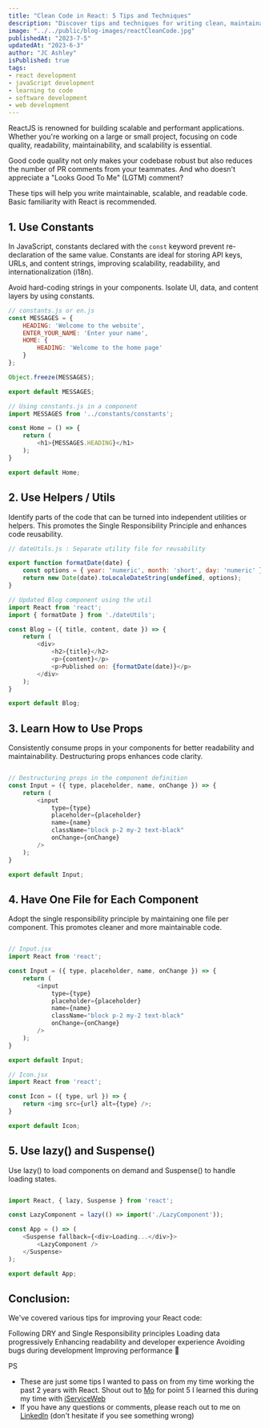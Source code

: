 ```yaml
---
title: "Clean Code in React: 5 Tips and Techniques"
description: "Discover tips and techniques for writing clean, maintainable, and scalable React code. Learn best practices to improve readability, performance, and developer experience in your React projects."
image: "../../public/blog-images/reactCleanCode.jpg"
publishedAt: "2023-7-5"
updatedAt: "2023-6-3"
author: "JC Ashley"
isPublished: true
tags: 
- react development
- javaScript development
- learning to code
- software development
- web development
---
```



ReactJS is renowned for building scalable and performant applications. Whether you're working on a large or small project, focusing on code quality, readability, maintainability, and scalability is essential.

Good code quality not only makes your codebase robust but also reduces the number of PR comments from your teammates. And who doesn't appreciate a "Looks Good To Me" (LGTM) comment?

These tips will help you write maintainable, scalable, and readable code. Basic familiarity with React is recommended.

## 1. Use Constants

In JavaScript, constants declared with the `const` keyword prevent re-declaration of the same value. Constants are ideal for storing API keys, URLs, and content strings, improving scalability, readability, and internationalization (i18n).

Avoid hard-coding strings in your components. Isolate UI, data, and content layers by using constants.

```javascript
// constants.js or en.js
const MESSAGES = { 
    HEADING: 'Welcome to the website',
    ENTER_YOUR_NAME: 'Enter your name',
    HOME: {
        HEADING: 'Welcome to the home page'
    }
};

Object.freeze(MESSAGES);

export default MESSAGES;

// Using constants.js in a component
import MESSAGES from '../constants/constants';

const Home = () => {
    return (
        <h1>{MESSAGES.HEADING}</h1>
    );
}

export default Home;
```

## 2. Use Helpers / Utils

Identify parts of the code that can be turned into independent utilities or helpers. This promotes the Single Responsibility Principle and enhances code reusability.

```javaScript
// dateUtils.js : Separate utility file for reusability

export function formatDate(date) {
    const options = { year: 'numeric', month: 'short', day: 'numeric' };
    return new Date(date).toLocaleDateString(undefined, options);
}

// Updated Blog component using the util
import React from 'react';
import { formatDate } from './dateUtils'; 

const Blog = ({ title, content, date }) => {
    return (
        <div>
            <h2>{title}</h2>
            <p>{content}</p>
            <p>Published on: {formatDate(date)}</p>
        </div>
    );
}

export default Blog;
```

## 3. Learn How to Use Props

Consistently consume props in your components for better readability and maintainability. Destructuring props enhances code clarity.

```javaScript

// Destructuring props in the component definition
const Input = ({ type, placeholder, name, onChange }) => {
    return (
        <input 
            type={type} 
            placeholder={placeholder} 
            name={name} 
            className="block p-2 my-2 text-black" 
            onChange={onChange}
        />
    );
}

export default Input;
```
## 4. Have One File for Each Component

Adopt the single responsibility principle by maintaining one file per component. This promotes cleaner and more maintainable code.

```javaScript

// Input.jsx
import React from 'react';

const Input = ({ type, placeholder, name, onChange }) => {
    return (
        <input 
            type={type} 
            placeholder={placeholder} 
            name={name} 
            className="block p-2 my-2 text-black" 
            onChange={onChange}
        />
    );
}

export default Input;

// Icon.jsx
import React from 'react';

const Icon = ({ type, url }) => {
    return <img src={url} alt={type} />;
}

export default Icon;

```
## 5. Use lazy() and Suspense()

Use lazy() to load components on demand and Suspense() to handle loading states.

```javaScript

import React, { lazy, Suspense } from 'react';

const LazyComponent = lazy(() => import('./LazyComponent'));

const App = () => (
    <Suspense fallback={<div>Loading...</div>}>
        <LazyComponent />
    </Suspense>
);

export default App;


```


## Conclusion:
We've covered various tips for improving your React code:

Following DRY and Single Responsibility principles
Loading data progressively
Enhancing readability and developer experience
Avoiding bugs during development
Improving performance 🚀

 PS 
- These are just some tips I wanted to pass on from my time working the past 2 years with React. Shout out to [Mo](https://www.linkedin.com/in/mohamed-elomary/) for point 5 I learned this during my time with [iServiceWeb](https://www.iservicewebsites.com/)
- If you have any questions or comments, please reach out to me on [LinkedIn](https://www.linkedin.com/in/jeremy-ashley-webdev/) (don't hesitate if you see something wrong)